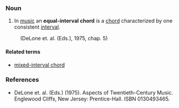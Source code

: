 ===Noun===
#In [[music]] an '''equal-interval chord''' is a [[chord]] characterized by one consistent [[interval]].
:(DeLone et. al. (Eds.), 1975, chap. 5)

====Related terms====
*[[mixed-interval chord]]

===References===
*DeLone et. al. (Eds.) (1975). Aspects of Twentieth-Century Music. Englewood Cliffs, New Jersey: Prentice-Hall. ISBN 0130493465.
